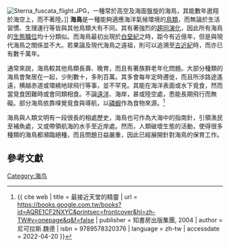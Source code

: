 [[File:Sterna_fuscata_flight.JPG|thumb]]，一種常於高空及海面盤旋的海鳥，其能數年遨翔於海空上，而不著陸。]]
'''海鳥'''是一種能夠適應海洋氣候環境的[[鳥類|鳥類]]，而無論於生活習慣、生理運行等皆與其他鳥類大有不同。其有著強烈的[[趨同演化|趨同演化]]，因此所有海鳥的[[生態職位|生態職位]]均十分類似。而海鳥最初出現於[[白堊紀|白堊紀]]之時，距今有近億年，但是與現代海鳥之關係並不大。若果論及現代海鳥之遠祖，則可以追溯至[[古近紀|古近紀]]時，而亦已有數千萬年。

通常來說，海鳥較其他鳥類長壽、晚育，而且有著族群老年化問題。大部分種類的海鳥會聚居在一起，少則數十，多則百萬。其多會每年定時遷徙，而且所涉路途遙遠，横越赤道或環繞地球飛行等事，並不罕見。其能在海洋表面或水下覓食，然而當覓食困難時或會同類相食。不論[[遠洋|遠洋]]、海岸，甚或陸空處，悉能長期飛行而無礙。部分海鳥依靠嗅覺覓食與導航，以[[磷蝦|磷蝦]]作為食物來源。<ref name = "最接近天堂的精靈_2022"> {{ cite web | title = 最接近天堂的精靈 | url = https://books.google.com.tw/books?id=AQRE1CF2NXYC&printsec=frontcover&hl=zh-TW#v=onepage&q&f=false | publisher = 知書房出版集團, 2004 | author = 尼可拉斯.魏德 | isbn = 9789578320376 | language = zh-tw | accessdate = 2022-04-20 }} </ref>

海鳥與人類文明有一段很長的相處歷史，海鳥也可作為大海中的指南針，引領漁民至補魚處，又或帶領航海的水手至近岸處。然而，人類破壞生態的活動，使得很多種類的海鳥都瀕臨絕種，而且問題日益嚴重，因此已經展開針對海鳥的保育工作。

== 參考文獻 ==
{{reflist}}

{{鳥類}}

[[Category:海鸟|Category:海鸟]]